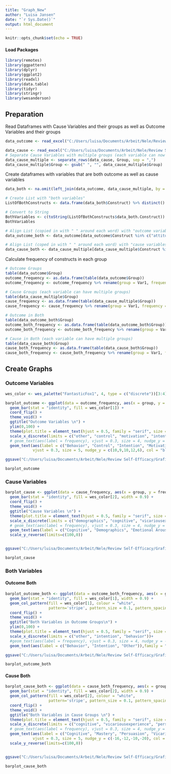 ```yaml
---
title: "Graph_New"
author: "Luisa Jansen"
date: "`r Sys.Date()`"
output: html_document
---
```


```r
knitr::opts_chunk$set(echo = TRUE)
```

#### Load Packages

```r
library(remotes)
library(ggpattern)
library(dplyr)
library(ggplot2)
library(readxl)
library(data.table)
library(tidyr)
library(stringr)
library(wesanderson)
```

## Preparation 

Read Dataframes with Cause Variables and their groups as well as Outcome Variables and their groups
```r
data_outcome <- read_excel("C:/Users/luisa/Documents/Arbeit/Nele/Review Self-Efficacy/Grafik/Aktualisierter Versuch/ListOfOutcomeVariables.xlsx")

data_cause <- read_excel("C:/Users/luisa/Documents/Arbeit/Nele/Review Self-Efficacy/Grafik/Aktualisierter Versuch/ListOfCauseVariables.xlsx")
# Separate Cause Variables with multiple groups (each variable can now have multiple groups) 
data_cause_multiple <- separate_rows(data_cause, Group, sep = ",")
data_cause_multiple$Group <- gsub(" ", "", data_cause_multiple$Group)

```

Create dataframes with variables that are both outcome as well as cause variables
```r
data_both <- na.omit(left_join(data_outcome, data_cause_multiple, by = "Construct"))

# Create List with "both variables" 
ListOfBothConstructs <- data.frame(data_both$Construct) %>% distinct()

# Convert to String
BothVariables <- c(toString(ListOfBothConstructs$data_both.Construct))
BothVariables

# Align List (copied in with " " around each word) with "outcome variables"
data_outcome_both <- data_outcome[data_outcome$Construct %in% c("attitude", "awareness", "competition effectiveness for recruitment", "competition performance and satisfaction", "concerns", "expertise", "hearsay", "interest", "job satisfaction", "literacy", "organizational fit", "perceived risk", "problematic behavior", "protection behavior", "satisfaction", "sharing"),]

# Align List (coped in with " " around each word) with "cause variables"
data_cause_both <- data_cause_multiple[data_cause_multiple$Construct %in% c("attitude", "awareness", "competition effectiveness for recruitment", "competition performance and satisfaction", "concerns", "expertise", "hearsay", "interest", "job satisfaction", "literacy", "organizational fit", "perceived risk", "problematic behavior", "protection behavior", "satisfaction", "sharing"),]

```

Calculate frequency of constructs in each group
```r
# Outcome Groups
table(data_outcome$Group)
outcome_frequency <- as.data.frame(table(data_outcome$Group))
outcome_frequency <- outcome_frequency %>% rename(group = Var1, frequency = Freq)

# Cause Groups (each variable can have multiple groups)
table(data_cause_multiple$Group)
cause_frequency <- as.data.frame(table(data_cause_multiple$Group))
cause_frequency <- cause_frequency %>% rename(group = Var1, frequency = Freq)

# Outcome in Both
table(data_outcome_both$Group)
outcome_both_frequency <- as.data.frame(table(data_outcome_both$Group))
outcome_both_frequency <- outcome_both_frequency %>% rename(group = Var1, frequency = Freq)

# Cause in Both (each variable can have multiple groups)
table(data_cause_both$Group)
cause_both_frequency <- as.data.frame(table(data_cause_both$Group))
cause_both_frequency <- cause_both_frequency %>% rename(group = Var1, frequency = Freq)
```


## Create Graphs

### Outcome Variables 

```r
wes_color <- wes_palette("FantasticFox1", 4, type = c("discrete"))[3:4]

barplot_outcome <- ggplot(data = outcome_frequency, aes(x = group, y = frequency))+
  geom_bar(stat = "identity", fill = wes_color[1]) +
  coord_flip() +
  theme_void() +
  ggtitle("Outcome Variables \n") +
  ylim(0,100) +
  theme(plot.title = element_text(hjust = 0.5, family = "serif", size = 30)) +
  scale_x_discrete(limits = c("other", "control", "motivation", "intention", "behavior"))+
  # geom_text(aes(label = frequency), vjust = 0.3, size = 4, nudge_y = -2.5, col = "white", family = "serif")+ 
  geom_text(aes(label = c("Behavior", "Control", "Intention", "Motivation", "Other")),family = "serif", 
            vjust = 0.3, size = 5, nudge_y = c(10,9,10,12,6), col = "black")

ggsave("C:/Users/luisa/Documents/Arbeit/Nele/Review Self-Efficacy/Grafik/Aktualisierter Versuch/Abbildungen/outcome.test.png", bg = "white")

barplot_outcome
```

### Cause Variables

```r
barplot_cause <- ggplot(data = cause_frequency, aes(x = group, y = frequency))+
  geom_bar(stat = "identity", fill = wes_color[2], width = 0.9) +
  coord_flip() +
  theme_void() +
  ggtitle("Cause Variables \n") +
  theme(plot.title = element_text(hjust = 0.5, family = "serif", size = 30)) +
  scale_x_discrete(limits = c("demographics", "cognitive", "vicariousexperience", "emotionalarousal", "persuasion", "mastery"))+
  # geom_text(aes(label = frequency), vjust = 0.3, size = 4, nudge_y = 2.5, col = "white", family = "serif")+ 
  geom_text(aes(label = c("Cognitive", "Demographics", "Emotional Arousal", "Mastery", "Persuasion", "Vicarious Experience")),family = "serif", vjust = 0.3, size = 5, nudge_y = c(-10,-14,-18,-10,-12,-19), col = "black")+
  scale_y_reverse(limits=c(100,0)) 


ggsave("C:/Users/luisa/Documents/Arbeit/Nele/Review Self-Efficacy/Grafik/Aktualisierter Versuch/Abbildungen/cause.test.png", bg = "white")

barplot_cause
```

### Both Variables
#### Outcome Both
```r
barplot_outcome_both <- ggplot(data = outcome_both_frequency, aes(x = group, y = frequency))+
  geom_bar(stat = "identity", fill = wes_color[1], width = 0.9) +
  geom_col_pattern(fill = wes_color[1], colour = "white",
                   pattern='stripe', pattern_size = 0.1, pattern_spacing = 0.02) +
  coord_flip() +
  theme_void() +
  ggtitle("Both Variables in Outcome Groups\n") +
  ylim(0,100) +
  theme(plot.title = element_text(hjust = 0.5, family = "serif", size = 30)) +
  scale_x_discrete(limits = c("other", "intention", "behavior"))+
  #geom_text(aes(label = frequency), vjust = 0.3, size = 4, nudge_y = -2.5, col = "white", family = "serif")+ 
  geom_text(aes(label = c("Behavior", "Intention", "Other")),family = "serif", vjust = 0.3, size = 5, nudge_y = c(9,9,10), col = "black")

ggsave("C:/Users/luisa/Documents/Arbeit/Nele/Review Self-Efficacy/Grafik/Aktualisierter Versuch/Abbildungen/outcome_both.test.png", bg = "white")

barplot_outcome_both
```
#### Cause Both
```r
barplot_cause_both <- ggplot(data = cause_both_frequency, aes(x = group, y = frequency))+
  geom_bar(stat = "identity", fill = wes_color[2], width = 0.9) +
  geom_col_pattern(fill = wes_color[2], colour = "white",
                   pattern='stripe', pattern_size = 0.1, pattern_spacing = 0.02) +
  coord_flip() +
  theme_void() +
  ggtitle("Both Variables in Cause Groups \n") +
  theme(plot.title = element_text(hjust = 0.5, family = "serif", size = 30)) +
  scale_x_discrete(limits = c("cognitive", "vicariousexperience", "persuasion", "mastery"))+
  # geom_text(aes(label = frequency), vjust = 0.3, size = 4, nudge_y = 2.5, col = "white", family = "serif")+ 
  geom_text(aes(label = c("Cognitive", "Mastery", "Persuasion", "Vicarious Experience")),family = "serif",  
            vjust = 0.3, size = 5, nudge_y = c(-16,-12,-10,-20), col = "black")+
  scale_y_reverse(limits=c(100,0)) 


ggsave("C:/Users/luisa/Documents/Arbeit/Nele/Review Self-Efficacy/Grafik/Aktualisierter Versuch/Abbildungen/cause_both.test.png", bg = "white")

barplot_cause_both
```


